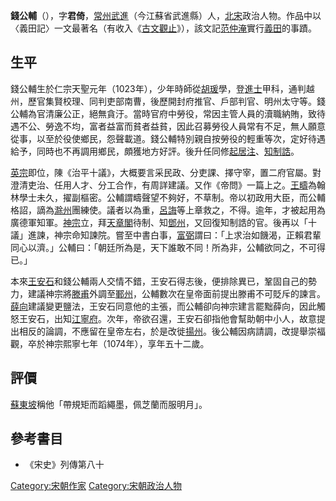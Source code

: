 '''錢公輔'''（{{bd|1023年||1074年||Q}}），字'''君倚'''，[[常州|常州]][[武進|武進]]（今江蘇省武進縣）人，[[北宋|北宋]]政治人物。作品中以〈義田記〉一文最著名（有收入《[[古文觀止|古文觀止]]》），該文記[[范仲淹|范仲淹]]實行[[義田|義田]]的事蹟。

== 生平 ==
錢公輔生於仁宗天聖元年（1023年），少年時師從[[胡瑗|胡瑗]]學，登[[進士|進士]]甲科，通判越州，歷官集賢校理、同判吏部南曹，後歷開封府推官、戶部判官、明州太守等。錢公輔為官清廉公正，絕無貪汙。當時官府中勞役，常因主管人員的瀆職納賄，致待遇不公、勞逸不均，富者益富而貧者益貧，因此召募勞役人員常有不足，無人願意從事，以至於役使鄉民，怨聲載道。錢公輔特別親自按勞役的輕重等次，定好待遇給予，同時也不再調用鄉民，頗獲地方好評。後升任同修[[起居注|起居注]]、[[知制誥|知制誥]]。

[[宋英宗|英宗]]即位，陳《治平十議》，大概要言采民政、分吏課、擇守宰，置二府官屬。對澄清吏治、任用人才、分工合作，有周詳建議。又作《帝問》一篇上之。[[王疇|王疇]]為翰林學士未久，擢副樞密。公輔謂疇聲望不夠好，不草制。帝以初政用大臣，而公輔格詔，謫為[[滁州|滁州]]團練使。議者以為重，[[呂誨|呂誨]]等上章救之，不得。逾年，才被起用為廣德軍知軍。[[宋神宗|神宗]]立，拜[[天章閣|天章閣]]待制、知[[鄧州|鄧州]]，又回復知制誥的官。後再以「十議」進諫，神宗命知諫院。嘗至中書白事，[[富弼|富弼]]謂曰：「上求治如饑渴，正賴君輩同心以濟。」公輔曰：「朝廷所為是，天下誰敢不同！所為非，公輔欲同之，不可得已。」

本來[[王安石|王安石]]和錢公輔兩人交情不錯，王安石得志後，便排除異已，鞏固自己的勢力，建議神宗將[[滕甫|滕甫]]外調至[[鄆州|鄆州]]，公輔數次在皇帝面前提出滕甫不可貶斥的諫言。[[薛向|薛向]]建議變更鹽法，王安石同意他的主張，而公輔卻向神宗建言罷黜薛向，因此觸怒王安石，出知[[江寧府|江寧府]]。次年，帝欲召還，王安石卻指他會幫助朝中小人，故意提出相反的論調，不應留在皇帝左右，於是改徙[[揚州|揚州]]。後公輔因病請調，改提舉崇福觀，卒於神宗熙寧七年（1074年），享年五十二歲。

== 評價 ==
[[蘇東坡|蘇東坡]]稱他「帶規矩而蹈繩墨，佩芝蘭而服明月」。

== 參考書目 ==
* 《宋史》列傳第八十

{{Authority control}}

{{DEFAULTSORT:Qian}}
[[Category:宋朝作家|Category:宋朝作家]]
[[Category:宋朝政治人物|Category:宋朝政治人物]]


{{宋朝人物小作品}}